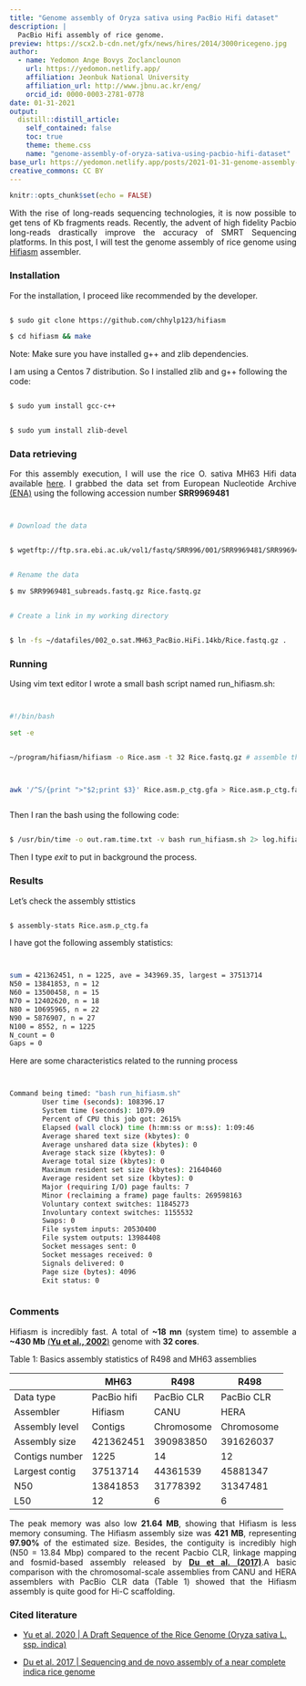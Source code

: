```yaml
---
title: "Genome assembly of Oryza sativa using PacBio Hifi dataset"
description: |
  PacBio Hifi assembly of rice genome.
preview: https://scx2.b-cdn.net/gfx/news/hires/2014/3000ricegeno.jpg
author:
  - name: Yedomon Ange Bovys Zoclanclounon
    url: https://yedomon.netlify.app/
    affiliation: Jeonbuk National University
    affiliation_url: http://www.jbnu.ac.kr/eng/
    orcid_id: 0000-0003-2781-0778
date: 01-31-2021
output:
  distill::distill_article:
    self_contained: false
    toc: true
    theme: theme.css
    name: "genome-assembly-of-oryza-sativa-using-pacbio-hifi-dataset"
base_url: https://yedomon.netlify.app/posts/2021-01-31-genome-assembly-of-oryza-sativa-using-pacbio-hifi-dataset/
creative_commons: CC BY
---
```



```r
knitr::opts_chunk$set(echo = FALSE)
```


<p style="text-align:justify;">With the rise of long-reads sequencing technologies, it is now possible to get tens of Kb fragments reads. Recently, the advent of high fidelity Pacbio long-reads drastically improve the accuracy of SMRT Sequencing platforms. In this post, I will test the genome assembly of rice genome using [Hifiasm](https://github.com/chhylp123/hifiasm) assembler.</p>







### Installation

For the installation, I proceed like recommended by the developer.



```bash

$ sudo git clone https://github.com/chhylp123/hifiasm

$ cd hifiasm && make

```

Note: Make sure you have installed g++ and zlib dependencies.

I am using a Centos 7 distribution. So I installed zlib and g++ following the code:



```bash

$ sudo yum install gcc-c++


$ sudo yum install zlib-devel

```



### Data retrieving

<p style="text-align:justify;">For this assembly execution, I will use the rice O. sativa MH63 Hifi data available [here](ftp://ftp.sra.ebi.ac.uk/vol1/fastq/SRR996/001/SRR9969481/SRR9969481_subreads.fastq.gz). I grabbed the data set from European Nucleotide Archive [(ENA)](https://www.ebi.ac.uk/ena/browser/home) using the following accession number **SRR9969481** </p>




```bash


# Download the data


$ wgetftp://ftp.sra.ebi.ac.uk/vol1/fastq/SRR996/001/SRR9969481/SRR9969481_subreads.fastq.gz


# Rename the data

$ mv SRR9969481_subreads.fastq.gz Rice.fastq.gz


# Create a link in my working directory


$ ln -fs ~/datafiles/002_o.sat.MH63_PacBio.HiFi.14kb/Rice.fastq.gz .


```




### Running



Using vim text editor I wrote a small bash script named run_hifiasm.sh:




```bash


#!/bin/bash

set -e


~/program/hifiasm/hifiasm -o Rice.asm -t 32 Rice.fastq.gz # assemble the genome



awk '/^S/{print ">"$2;print $3}' Rice.asm.p_ctg.gfa > Rice.asm.p_ctg.fa # get primary contigs in FASTA



```


Then I ran the bash using the following code:


```bash

$ /usr/bin/time -o out.ram.time.txt -v bash run_hifiasm.sh 2> log.hifiasm & 


```


Then I type *exit* to put in background the process.


### Results


Let's check the assembly sttistics


```bash

$ assembly-stats Rice.asm.p_ctg.fa


```


I have got the following assembly statistics:


```bash


sum = 421362451, n = 1225, ave = 343969.35, largest = 37513714
N50 = 13841853, n = 12
N60 = 13500458, n = 15
N70 = 12402620, n = 18
N80 = 10695965, n = 22
N90 = 5876907, n = 27
N100 = 8552, n = 1225
N_count = 0
Gaps = 0


```

Here are some characteristics related to the running process



```bash


Command being timed: "bash run_hifiasm.sh"
        User time (seconds): 108396.17
        System time (seconds): 1079.09
        Percent of CPU this job got: 2615%
        Elapsed (wall clock) time (h:mm:ss or m:ss): 1:09:46
        Average shared text size (kbytes): 0
        Average unshared data size (kbytes): 0
        Average stack size (kbytes): 0
        Average total size (kbytes): 0
        Maximum resident set size (kbytes): 21640460
        Average resident set size (kbytes): 0
        Major (requiring I/O) page faults: 7
        Minor (reclaiming a frame) page faults: 269598163
        Voluntary context switches: 11845273
        Involuntary context switches: 1155532
        Swaps: 0
        File system inputs: 20530400
        File system outputs: 13984408
        Socket messages sent: 0
        Socket messages received: 0
        Signals delivered: 0
        Page size (bytes): 4096
        Exit status: 0



```




### Comments

<p style="text-align:justify;">Hifiasm is incredibly fast. A total of **~18 mn** (system time) to assemble a **~430 Mb** [(**Yu et al., 2002**)](https://science.sciencemag.org/content/296/5565/79) genome with **32 cores**.</p>






Table 1: Basics assembly statistics of R498 and MH63 assemblies

|                | MH63        | R498       | R498       |
| -------------- | ----------- | ---------- | ---------- |
| Data type      | PacBio hifi | PacBio CLR | PacBio CLR |
| Assembler      | Hifiasm     | CANU       | HERA       |
| Assembly level | Contigs     | Chromosome | Chromosome |
| Assembly size  | 421362451   | 390983850  | 391626037  |
| Contigs number | 1225        | 14         | 12         |
| Largest contig | 37513714    | 44361539   | 45881347   |
| N50            | 13841853    | 31778392   | 31347481   |
| L50            | 12          | 6          | 6          |






<p style="text-align:justify;">The peak memory was also low **21.64 MB**, showing that Hifiasm is less memory consuming. The Hifiasm assembly size was **421 MB**, representing **97.90%** of the estimated size. Besides, the contiguity is incredibly high (N50 = 13.84 Mbp) compared to the recent Pacbio CLR, linkage mapping and fosmid-based assembly released by [**Du et al. (2017)**](https://www.nature.com/articles/ncomms15324).A basic comparison with the chromosomal-scale assemblies from CANU  and HERA assemblers with PacBio CLR data (Table 1) showed that the Hifiasm assembly is quite good for Hi-C scaffolding. </p>




### Cited literature 


- [Yu et al. 2020 | A Draft Sequence of the Rice Genome (Oryza sativa L. ssp. indica)](https://science.sciencemag.org/content/296/5565/79)


- [Du et al. 2017 | Sequencing and de novo assembly of a near complete indica rice genome](https://www.nature.com/articles/ncomms15324#Tab2)


